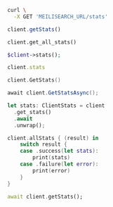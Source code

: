 <CodeGroup>

```bash cURL
curl \
  -X GET 'MEILISEARCH_URL/stats'
```

```javascript JS
client.getStats()
```

```python Python
client.get_all_stats()
```

```php PHP
$client->stats();
```

```ruby Ruby
client.stats
```

```go Go
client.GetStats()
```

```csharp C#
await client.GetStatsAsync();
```

```rust Rust
let stats: ClientStats = client
  .get_stats()
  .await
  .unwrap();
```

```swift Swift
client.allStats { (result) in
    switch result {
    case .success(let stats):
        print(stats)
    case .failure(let error):
        print(error)
    }
}
```

```dart Dart
await client.getStats();
```
</CodeGroup>